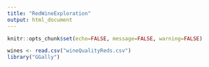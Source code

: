 ```yaml
---
title: "RedWineExploration"
output: html_document
---
```


```r
knitr::opts_chunk$set(echo=FALSE, message=FALSE, warning=FALSE)
```

```r
wines <- read.csv("wineQualityReds.csv")
library("GGally")
```

```r

```

